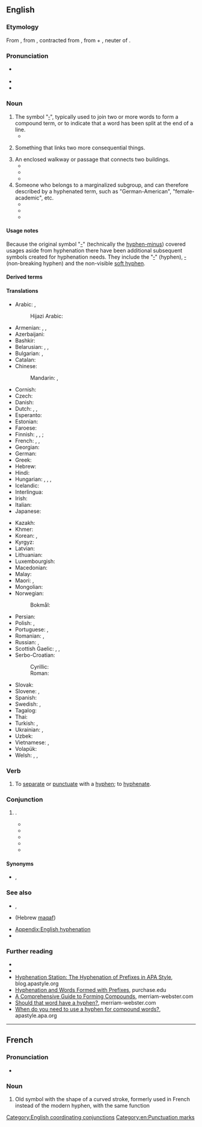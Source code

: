 ==English==
{{wikipedia}}

===Etymology===
From {{bor|en|LL.|-}}, from {{der|en|grc|ὑφέν||together}}, contracted from {{m|grc|ὑφ’ ἕν||under one}}, from {{m|grc|ὑπό||under}} + {{m|grc|ἕν||one}}, neuter of {{m|grc|εἷς||one}}.

===Pronunciation===
* {{a|RP|GenAm}} {{IPA|en|/ˈhaɪ.fən/}}
* {{audio|en|En-us-hyphen.ogg|Audio (US)}}
* {{rhymes|en|aɪfən|s=2}}

===Noun===
{{en-noun}}

# The symbol "[[‐]]", typically used to join two or more words to form a compound term, or to indicate that a word has been split at the end of a line.
#* {{quote-book|en|year=2021|author=Claire Cock-Starkey|title=Hyphens & Hashtags|publisher=Bodleian Library|page=56|passage=As the proud owner of my very own '''hyphen''' in a lovingly crafted surname, I have an especial soft spot for this most confusing of punctuation marks.}}
# {{lb|en|figuratively}} Something that links two more consequential things.
# An enclosed walkway or passage that connects two buildings.
#* {{quote-book|en|year= 1997 |title=The Majesty of Colonial Williamsburg |author=Peter Beney |page=156 |ISBN=|passage=The '''hyphens''' were added, joining the structures into one building, which now measures just over two hundred feet long.}}
#* {{quote-book|en|year=2010  |title=A Pictorial History of Arkansas's Old State House|author=Mary L. Kwas |page= |ISBN=|passage=Construction details for the '''hyphens''', or "connecting wings" as they were called by the contractors, were included in the contractors' specifications, as follows:}}
#* {{quote-book|en|year=2012  |title=The Cocktail Waitress|author=James M Cain |page= |ISBN=|passage=Those were the “'''hyphens''',” the passageways that connected the wings of the mansion to its center. }}
# Someone who belongs to a marginalized subgroup, and can therefore described by a hyphenated term, such as "German-American", "female-academic", etc.
#* {{quote-book|en|year=1916 |title=The American Monthly - Volume 3 |author=|page=221 |ISBN=|passage=Tab has been kept on quite a number of members who rapturously applauded when that part of the message in which the '''hyphens''' were attacked was read by the President. }}
#* {{quote-book|en|year=2004  |title=Gendering Disability |author=Bonnie G. Smith, Beth Hutchison |page=61 |ISBN=|passage=Sign language interpreters fascinate me because their cultural space, "working the '''hyphens'''" as Michelle Fine (1994) would call it, and performing in the kind of hybrid third space that Homi Bhabha (1994) has written about resonates often with my own "hard-of-hearing" doubly hyphenated existence in both deaf and hearing worlds.}}
#* {{quote-book|en|year=2013 |title=A Thousand Deadlines|author=Kevin O’Keefe |page= |ISBN=|passage=A leading Republican paper also had, on the eve of the convention, focused attention on this issue by remarking that Hughes was “designated by the '''Hyphens''' as their agent to punish Mr. Wilson for his partial refusal to comply with Potsdam orders.}}

====Usage notes====
Because the original symbol "[[-]]" (technically the [[hyphen-minus]]) covered usages aside from hyphenation there have been additional subsequent symbols created for hyphenation needs. They include the "[[‐]]" (hyphen), [[‑]] (non-breaking hyphen) and the non-visible [[soft hyphen]].

====Derived terms====
{{der3|en|hyphenate|hyphenated|hyphenation|hyphenator|soft hyphen|hyphen-minus|hyphenless|hyphenism|hyphenic|work the hyphens}}

====Translations====
{{trans-top|symbol used to join words or to indicate a word has been split}}
* Arabic: {{t|ar|شَحْطَة|f}}, {{t|ar|شَرْطَة|f}}
*: Hijazi Arabic: {{t|acw|شَرْطَة|f|tr=šarṭa}}
* Armenian: {{t+|hy|միության գծիկ}}, {{t+|hy|դեֆիս}}, {{t+|hy|ենթամնա}}
* Azerbaijani: {{t|az|defis}}
* Bashkir: {{t|ba|һыҙыҡса}}
* Belarusian: {{t|be|злучо́к|m}}, {{t|be|дэфі́с|m}}, {{t|be|ры́ска|f}}
* Bulgarian: {{t+|bg|тире́|n}}, {{t|bg|дефи́с|m}}
* Catalan: {{t|ca|guionet|m}}
* Chinese:
*: Mandarin: {{t+|cmn|連字號}}, {{t+|cmn|连字号|tr=liánzìhào}}
* Cornish: {{t|kw|nos-junya|m}}
* Czech: {{t+|cs|spojovník|m}}
* Danish: {{t+|da|bindestreg|c}}
* Dutch: {{t|nl|afbreekteken|n}}, {{t+|nl|koppelteken|n}}, {{t+|nl|verbindingsstreepje|n}}
* Esperanto: {{t|eo|streketo}}
* Estonian: {{t|et|sidekriips}}
* Faroese: {{t|fo|bindistrika|f}}
* Finnish: {{t+|fi|yhdysmerkki}}, {{t+|fi|yhdysviiva}}, {{t+|fi|väliviiva}} {{q|joining compounds}}; {{t+|fi|tavuviiva}} {{q|dividing words between lines}}
* French: {{t+|fr|trait d'union|m}}, {{t+|fr|tiret|m}}, {{t+|fr|tiret du 6|m}}
* Georgian: {{t+|ka|დეფისი}}
* German: {{t+|de|Bindestrich|m}}
* Greek: {{t+|el|ενωτικό|n}}
* Hebrew: {{t+|he|מַקָּף|m|tr=makáf}}
* Hindi: {{t|hi|हैफ़ेन}}
* Hungarian: {{t+|hu|kötőjel}}, {{t|hu|diviz}}, {{t|hu|választójel}}, {{t+|hu|elválasztójel}}
* Icelandic: {{t+|is|bandstrik|n}}
* Interlingua: {{t|ia|tracto de union}}
* Irish: {{t+|ga|fleiscín|m}}
* Italian: {{t+|it|trattino|m}}
* Japanese: {{t+|ja|ハイフン|tr=haifun}}
{{trans-mid}}
* Kazakh: {{t|kk|дефис}}
* Khmer: {{t|km|សហសញ្ញា|tr=sa’ha’ saññaa}}
* Korean: {{t|ko|붙임표}}, {{t|ko|하이픈}}
* Kyrgyz: {{t|ky|дефис}}
* Latvian: {{t|lv|defise|f}}
* Lithuanian: {{t|lt|brūkšnys|m}}
* Luxembourgish: {{t|lb|Bindestréch|m}}
* Macedonian: {{t|mk|цртичка|f}}
* Malay: {{t|ms|sempang}}
* Maori: {{t|mi|tohuhono}} {{qualifier|to join words}}, {{t|mi|tohuwehe}} {{qualifier|to split words}}
* Mongolian: {{t+|mn|зураас}}
* Norwegian:
*: Bokmål: {{t|nb|bindestrek|m}}
* Persian: {{t|fa|نیم‌خط|tr=nim-xat}}
* Polish: {{t+|pl|dywiz|m}}, {{t+|pl|łącznik|m}}
* Portuguese: {{t+|pt|hífen|m}}, {{t+|pt|traço|m}}
* Romanian: {{t+|ro|cratimă|f}}, {{t+|ro|liniuță de unire|f}}
* Russian: {{t+|ru|дефи́с|m}}, {{t+|ru|чёрточка|f}}
* Scottish Gaelic: {{t|gd|sgrìob-cheangail|f}}, {{t|gd|strìoch|f}}, {{t|gd|tàthan|m}}
* Serbo-Croatian:
*: Cyrillic: {{t|sh|спојница|f}}
*: Roman: {{t+|sh|spojnica|f}}
* Slovak: {{t|sk|spojovník|m}}
* Slovene: {{t+|sl|vezaj|m}}, {{t|sl|deljaj|m}}
* Spanish: {{t+|es|guion|m}}
* Swedish: {{t+|sv|bindestreck|n}}, {{t+|sv|divis}}
* Tagalog: {{t|tl|gitling}}
* Thai: {{t|th|ยัติภังค์}}
* Turkish: {{t+|tr|tire}}, {{t+|tr|kısa çizgi}}
* Ukrainian: {{t|uk|дефі́с|m}}, {{t|uk|ри́ска|f}}
* Uzbek: {{t+|uz|defis}}
* Vietnamese: {{t|vi|dấu gạch nối}}, {{t|vi|dấu nối}}
* Volapük: {{t-needed|vo}}
* Welsh: {{t|cy|cysylltnod|m}}, {{t|cy|cyplysnod|m}}, {{t|cy|heiffen|m}}
{{trans-bottom}}

===Verb===
{{en-verb}}

# {{lb|en|transitive|dated}} To [[separate]] or [[punctuate]] with a [[#Noun|hyphen]]; to [[hyphenate]].

===Conjunction===
{{en-con}}

# {{non-gloss definition|Used to emphasize the coordinating function usually indicated by the punctuation "-"}}.
#* {{quote-book|en|title=Youth is the time|author=Robert Gessner|year=1945|passage=You are sitting at the wrong table, if I may be so bold, among the misguided who believe in the mass murder of mentalities, otherwise known as the liberal arts '''hyphen''' vocational training '''hyphen''' education.}}
#* {{quote-book|en|title=Home town|author=[[w:Cleveland Amory|Cleveland Amory]]|year=1950|passage=Ax was now a Hollywood hyphenated man. An actor '''hyphen''' director '''hyphen''' writer.}}
#* {{quote-book|en|title=Vanishing acts|author=Linda Crawford|year=1983|passage=He described himself as a poet-composer and actually said the word hyphen when he did so: "I'm a poet '''hyphen''' composer.}}
#* {{quote-book|en|title=M*A*S*H: the exclusive, inside story of TV's most popular show|author=David S. Reiss|year=1983|passage=He is an actor ('''hyphen''') writer ('''hyphen''') director. In the fifth year of the series Alan Alda added another title to his growing list — that of creative consultant.}}
#* {{quote-book|en|title=What If Holden Caulfield Went to Law School?|page=65|author=Stephen M. Murphy|year=2007|passage=One reason he has avoided reading legal thrillers is that “they seem really to have been written by lawyer-'''hyphen'''-authors.”}}

====Synonyms====
* {{sense|used as coordinator}} {{l|en|slash}}, {{l|en|cum}}

===See also===
* {{l|en|minus}}, {{l|en|minus sign}}
* {{l|mul|־}} (Hebrew [[maqaf]])
* [[Appendix:English hyphenation]]
* {{pedia}}
{{punctuation}}

===Further reading===
* {{R:OneLook}}
* {{R:MWO}}
* [https://blog.apastyle.org/apastyle/2016/10/hyphenation-station-the-hyphenation-of-prefixes-in-apa-style.html Hyphenation Station: The Hyphenation of Prefixes in APA Style], blog.apastyle.org
* [https://www.purchase.edu/editorial-style-guide/general-style-preferences/punctuation/hyphenation-and-words-formed-with-prefixes/ Hyphenation and Words Formed with Prefixes], purchase.edu
* [https://www.merriam-webster.com/words-at-play/spelling-using-compound-words-guide A Comprehensive Guide to Forming Compounds], merriam-webster.com
* [https://www.merriam-webster.com/words-at-play/hyphen-rules-open-closed-compound-words Should that word have a hyphen?], merriam-webster.com
* [https://apastyle.apa.org/learn/faqs/when-use-hyphen When do you need to use a hyphen for compound words?], apastyle.apa.org

[[Category:English coordinating conjunctions]]
[[Category:en:Punctuation marks]]

----

==French==

===Pronunciation===
* {{fr-muteh}} {{fr-IPA|hyphène}}

===Noun===
{{fr-noun|m}}

# Old symbol with the shape of a curved stroke, formerly used in French instead of the modern hyphen, with the same function